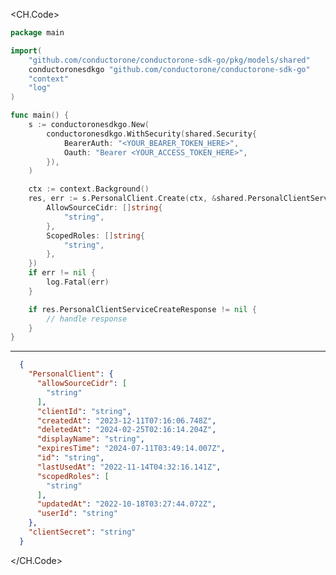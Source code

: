 
<CH.Code>
```go Create.go
package main

import(
	"github.com/conductorone/conductorone-sdk-go/pkg/models/shared"
	conductoronesdkgo "github.com/conductorone/conductorone-sdk-go"
	"context"
	"log"
)

func main() {
    s := conductoronesdkgo.New(
        conductoronesdkgo.WithSecurity(shared.Security{
            BearerAuth: "<YOUR_BEARER_TOKEN_HERE>",
            Oauth: "Bearer <YOUR_ACCESS_TOKEN_HERE>",
        }),
    )

    ctx := context.Background()
    res, err := s.PersonalClient.Create(ctx, &shared.PersonalClientServiceCreateRequest{
        AllowSourceCidr: []string{
            "string",
        },
        ScopedRoles: []string{
            "string",
        },
    })
    if err != nil {
        log.Fatal(err)
    }

    if res.PersonalClientServiceCreateResponse != nil {
        // handle response
    }
}
```
---

```json Example Response
  {
    "PersonalClient": {
      "allowSourceCidr": [
        "string"
      ],
      "clientId": "string",
      "createdAt": "2023-12-11T07:16:06.748Z",
      "deletedAt": "2024-02-25T02:16:14.204Z",
      "displayName": "string",
      "expiresTime": "2024-07-11T03:49:14.007Z",
      "id": "string",
      "lastUsedAt": "2022-11-14T04:32:16.141Z",
      "scopedRoles": [
        "string"
      ],
      "updatedAt": "2022-10-18T03:27:44.072Z",
      "userId": "string"
    },
    "clientSecret": "string"
  }
```
</CH.Code>
